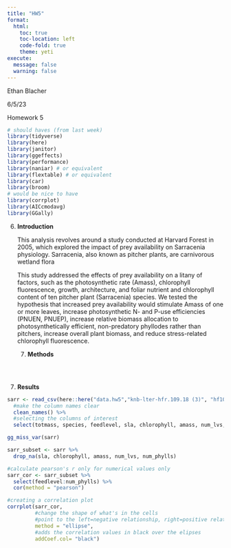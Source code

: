 ```yaml
---
title: "HW5"
format: 
  html:
    toc: true
    toc-location: left
    code-fold: true
    theme: yeti 
execute:
  message: false
  warning: false
---
```


Ethan Blacher

6/5/23

Homework 5

```r
# should haves (from last week)
library(tidyverse)
library(here)
library(janitor)
library(ggeffects)
library(performance)
library(naniar) # or equivalent
library(flextable) # or equivalent
library(car)
library(broom)
# would be nice to have
library(corrplot)
library(AICcmodavg)
library(GGally)
```

6.  **Introduction**

    This analysis revolves around a study conducted at Harvard Forest in 2005, which explored the impact of prey availability on Sarracenia physiology. Sarracenia, also known as pitcher plants, are carnivorous wetland flora

    This study addressed the effects of prey availability on a litany of factors, such as the photosynthetic rate (Amass), chlorophyll fluorescence, growth, architecture, and foliar nutrient and chlorophyll content of ten pitcher plant (Sarracenia) species. We tested the hypothesis that increased prey availability would stimulate Amass of one or more leaves, increase photosynthetic N- and P-use efficiencies (PNUEN, PNUEP), increase relative biomass allocation to photosynthetically efficient, non-predatory phyllodes rather than pitchers, increase overall plant biomass, and reduce stress-related chlorophyll fluorescence.

    7. **Methods**

    ```r

    ```

    \

8.  **Results**

```r
sarr <- read_csv(here::here("data.hw5","knb-lter-hfr.109.18 (3)", "hf109-01-sarracenia.csv")) %>% 
  #make the column names clear
  clean_names() %>% 
  #selecting the columns of interest
  select(totmass, species, feedlevel, sla, chlorophyll, amass, num_lvs, num_phylls)
```

```r
gg_miss_var(sarr)

```

```r
sarr_subset <- sarr %>% 
  drop_na(sla, chlorophyll, amass, num_lvs, num_phylls)
```

```r
#calculate pearson's r only for numerical values only
sarr_cor <- sarr_subset %>% 
  select(feedlevel:num_phylls) %>% 
  cor(method = "pearson")

#creating a correlation plot
corrplot(sarr_cor,
         #change the shape of what's in the cells
         #point to the left=negative relationship, right=positive relationship
         method = "ellipse",
         #adds the correlation values in black over the elipses
         addCoef.col= "black")

```
